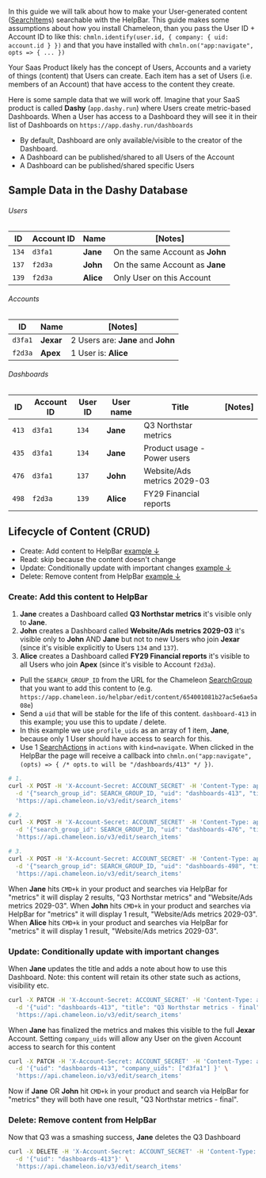 In this guide we will talk about how to make your User-generated content ([SearchItem](/api/helpbar#schema-search-items)s) searchable with the HelpBar. This guide makes some assumptions
about how you install Chameleon, than you pass the User ID + Account ID to like this: `chmln.identify(user.id, { company: { uid: account.id } })` and that you have installed with `chmln.on("app:navigate", opts => { ... })`

Your Saas Product likely has the concept of Users, Accounts and a variety of things (content) that Users can create. Each item
has a set of Users (i.e. members of an Account) that have access to the content they create.

Here is some sample data that we will work off. Imagine that your SaaS product is called **Dashy** (`app.dashy.run`) where Users create metric-based Dashboards.
When a User has access to a Dashboard they will see it in their list of Dashboards on `https://app.dashy.run/dashboards`

- By default, Dashboard are only available/visible to the creator of the Dashboard.
- A Dashboard can be published/shared to all Users of the Account
- A Dashboard can be published/shared specific Users

## Sample Data in the Dashy Database

###### Users
| ID     | Account ID | Name      | [Notes]                         |
|--------|------------|-----------|---------------------------------|
| `134`  | `d3fa1`    | **Jane**  | On the same Account as **John** |
| `137`  | `f2d3a`    | **John**  | On the same Account as **Jane** |
| `139`  | `f2d3a`    | **Alice** | Only User on this Account       |

###### Accounts
| ID      | Name      | [Notes]                            |
|---------|-----------|------------------------------------|
| `d3fa1` | **Jexar** | 2 Users are: **Jane** and **John** |
| `f2d3a` | **Apex**  | 1 User is: **Alice**               |

###### Dashboards
| ID    | Account ID | User ID | User name | Title                       | [Notes] |
|-------|------------|---------|-----------|-----------------------------|---------|
| `413` | `d3fa1`    | `134`   | **Jane**  | Q3 Northstar metrics        |         |
| `435` | `d3fa1`    | `134`   | **Jane**  | Product usage - Power users |         |
| `476` | `d3fa1`    | `137`   | **John**  | Website/Ads metrics 2029-03 |         |
| `498` | `f2d3a`    | `139`   | **Alice** | FY29 Financial reports      |         |


## Lifecycle of Content (CRUD)

- Create: Add content to HelpBar [example ↓](#examples-crud-create-basic)
- Read: skip because the content doesn't change
- Update: Conditionally update with important changes [example ↓](#examples-crud-update-basic)
- Delete: Remove content from HelpBar [example ↓](#examples-crud-delete-basic)


### Create: Add this content to HelpBar

1. **Jane** creates a Dashboard called **Q3 Northstar metrics** it's visible only to **Jane**.
2. **John** creates a Dashboard called **Website/Ads metrics 2029-03** it's visible only to **John** AND **Jane** but not to new Users who join **Jexar** (since it's visible explicitly to Users `134` and `137`).
3. **Alice** creates a Dashboard called **FY29 Financial reports** it's visible to all Users who join **Apex** (since it's visible to Account `f2d3a`).

- Pull the `SEARCH_GROUP_ID` from the URL for the Chameleon [SearchGroup](/api/helpbar#schema-search-groups) that you want to add this content to (e.g. `https://app.chameleon.io/helpbar/edit/content/654001081b27ac5e6ae5a08e`)
- Send a `uid` that will be stable for the life of this content. `dashboard-413` in this example; you use this to update / delete.
- In this example we use `profile_uids` as an array of 1 item, **Jane**, because only 1 User should have access to search for this.
- Use 1 [SearchActions](/api/helpbar#schema-search-actions) in `actions` with `kind=navigate`. When clicked in the HelpBar
  the page will receive a callback into `chmln.on("app:navigate", (opts) => { /* opts.to will be "/dashboards/413" */ })`.

```bash
# 1.
curl -X POST -H 'X-Account-Secret: ACCOUNT_SECRET' -H 'Content-Type: application/json' \
  -d '{"search_group_id": SEARCH_GROUP_ID, "uid": "dashboards-413", "title": "Q3 Northstar metrics", "profile_uids": ["134"], actions: [{ "kind": "navigate", "url": "/dashboards/413" }] }' \
  'https://api.chameleon.io/v3/edit/search_items'

# 2.
curl -X POST -H 'X-Account-Secret: ACCOUNT_SECRET' -H 'Content-Type: application/json' \
  -d '{"search_group_id": SEARCH_GROUP_ID, "uid": "dashboards-476", "title": "Website/Ads metrics 2029-03", "profile_uids": ["134", "137"], actions: [{ "kind": "navigate", "url": "/dashboards/476" }] }' \
  'https://api.chameleon.io/v3/edit/search_items'

# 3.
curl -X POST -H 'X-Account-Secret: ACCOUNT_SECRET' -H 'Content-Type: application/json' \
  -d '{"search_group_id": SEARCH_GROUP_ID, "uid": "dashboards-498", "title": "FY29 Financial reports", "company_uids": ["f2d3a"], actions: [{ "kind": "navigate", "url": "/dashboards/498" }] }' \
  'https://api.chameleon.io/v3/edit/search_items'
```

When **Jane**  hits `CMD+k` in your product and searches via HelpBar for "metrics" it will display 2 results, "Q3 Northstar metrics" and "Website/Ads metrics 2029-03".
When **John**  hits `CMD+k` in your product and searches via HelpBar for "metrics" it will display 1 result, "Website/Ads metrics 2029-03".
When **Alice** hits `CMD+k` in your product and searches via HelpBar for "metrics" it will display 1 result, "Website/Ads metrics 2029-03".

### Update: Conditionally update with important changes

When **Jane** updates the title and adds a note about how to use this Dashboard. Note: this content will retain its other state such as actions, visibility etc.

```bash
curl -X PATCH -H 'X-Account-Secret: ACCOUNT_SECRET' -H 'Content-Type: application/json' \
  -d '{"uid": "dashboards-413", "title": "Q3 Northstar metrics - final", "description": "See how we are tracking for Q3 and help hit goals" }' \
  'https://api.chameleon.io/v3/edit/search_items'
```

When **Jane** has finalized the metrics and makes this visible to the full **Jexar** Account. Setting `company_uids` will allow
any User on the given Account access to search for this content

```bash
curl -X PATCH -H 'X-Account-Secret: ACCOUNT_SECRET' -H 'Content-Type: application/json' \
  -d '{"uid": "dashboards-413", "company_uids": ["d3fa1"] }' \
  'https://api.chameleon.io/v3/edit/search_items'
```

Now if **Jane** OR **John** hit `CMD+k` in your product and search via HelpBar for "metrics" they will both have one result, "Q3 Northstar metrics - final". 

### Delete: Remove content from HelpBar

Now that Q3 was a smashing success, **Jane** deletes the Q3 Dashboard

```bash
curl -X DELETE -H 'X-Account-Secret: ACCOUNT_SECRET' -H 'Content-Type: application/json' \
  -d '{"uid": "dashboards-413"}' \
  'https://api.chameleon.io/v3/edit/search_items'
```

